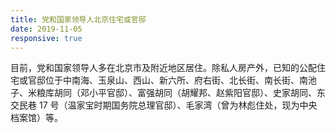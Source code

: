 ```yaml
---
title: 党和国家领导人北京住宅或官邸
date: 2019-11-05
responsive: true
---
```


目前，党和国家领导人多在北京市及附近地区居住。除私人房产外，已知的公配住宅或官邸位于中南海、玉泉山、西山、新六所、府右街、北长街、南长街、南池子、米粮库胡同（邓小平官邸）、富强胡同（胡耀邦、赵紫阳官邸）、史家胡同、东交民巷 17 号（温家宝时期国务院总理官邸）、毛家湾（曾为林彪住处，现为中央档案馆）等。
